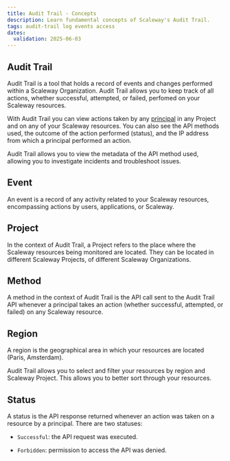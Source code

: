 ```yaml
---
title: Audit Trail - Concepts
description: Learn fundamental concepts of Scaleway's Audit Trail.
tags: audit-trail log events access
dates:
  validation: 2025-06-03
---
```


## Audit Trail

Audit Trail is a tool that holds a record of events and changes performed within a Scaleway Organization. Audit Trail allows you to keep track of all actions, whether successful, attempted, or failed, perfomed on your Scaleway resources.

With Audit Trail you can view actions taken by any [principal](/iam/concepts/#principal) in any Project and on any of your Scaleway resources. You can also see the API methods used, the outcome of the action performed (status), and the IP address from which a principal performed an action.

Audit Trail allows you to view the metadata of the API method used, allowing you to investigate incidents and troubleshoot issues.

## Event

An event is a record of any activity related to your Scaleway resources, encompassing actions by users, applications, or Scaleway.

## Project

In the context of Audit Trail, a Project refers to the place where the Scaleway resources being monitored are located. They can be located in different Scaleway Projects, of different Scaleway Organizations.

## Method

A method in the context of Audit Trail is the API call sent to the Audit Trail API whenever a principal takes an action (whether successful, attempted, or failed) on any Scaleway resource.

## Region

A region is the geographical area in which your resources are located (Paris, Amsterdam). 

Audit Trail allows you to select and filter your resources by region and Scaleway Project. This allows you to better sort through your resources.

## Status

A status is the API response returned whenever an action was taken on a resource by a principal. There are two statuses:

- `Successful`: the API request was executed.

- `Forbidden`: permission to access the API was denied.
